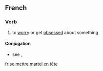 ==French==

===Verb===
{{fr-verb}}

# {{idiomatic|rare|lang=fr}} to [[worry]] or get [[obsess]]ed about something

====Conjugation====
* see {{term|se|lang=fr}}, {{term|mettre|lang=fr}}

[[fr:se mettre martel en tête]]